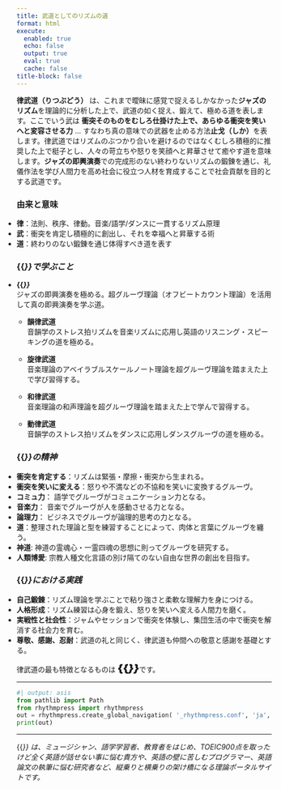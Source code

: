 ```yaml
---
title: 武道としてのリズムの道
format: html
execute:
  enabled: true
  echo: false
  output: true
  eval: true
  cache: false
title-block: false
---
```

<style>
.quarto-title h1 {
  font-size: 2.5em;
  margin:0px;
  padding:0px;
}
ul {
    margin: 0;
    padding: 0 0 0 0.0em;
}
ul ul {
    margin: 0;
    padding: 0 0 0 1.5em;
}

h2.hiddenh2 {
  display:none;
}
</style>

## {{<var RUBY-RDO>}}とは {.hiddenh2}

**律武道（りつぶどう）** は、これまで曖昧に感覚で捉えるしかなかった**ジャズのリズム**を理論的に分析した上で、武道の如く捉え、鍛えて、極める道を表します。ここでいう武は **衝突そのものをむしろ仕掛けた上で、あらゆる衝突を笑いへと変容させる力** ... すなわち真の意味での武器を止める方法**止戈（しか）**を表します。律武道ではリズムのぶつかり合いを避けるのではなくむしろ積極的に推奨した上で梃子とし、人々の苛立ちや怒りを笑顔へと昇華させて癒やす道を意味します。**ジャズの即興演奏**での完成形のない終わりないリズムの鍛錬を通じ、礼儀作法を学び人間力を高め社会に役立つ人材を育成することで社会貢献を目的とする武道です。

### 由来と意味

* **律**：法則、秩序、律動。音楽/語学/ダンスに一貫するリズム原理
* **武**：衝突を肯定し積極的に創出し、それを幸福へと昇華する術
* **道**：終わりのない鍛錬を通じ体得すべき道を表す

### {{<var RUBY-RDO>}}で学ぶこと
* **{{<var RUBY-RDO>}}**  
  ジャズの即興演奏を極める。超グルーヴ理論（オフビートカウント理論）を活用して真の即興演奏を学ぶ道。

  * **韻律武道**  
    音韻学のストレス拍リズムを音楽リズムに応用し英語のリスニング・スピーキングの道を極める。

  * **旋律武道**  
    音楽理論のアベイラブルスケールノート理論を超グルーヴ理論を踏まえた上で学び習得する。

  * **和律武道**  
    音楽理論の和声理論を超グルーヴ理論を踏まえた上で学んで習得する。

  * **動律武道**  
    音韻学のストレス拍リズムをダンスに応用しダンスグルーヴの道を極める。

### {{<var RUBY-RDO>}}の精神

* **衝突を肯定する**：リズムは緊張・摩擦・衝突から生まれる。
* **衝突を笑いに変える**：怒りや不満などの不協和を笑いに変換するグルーヴ。
* **コミュ力**： 語学でグルーヴがコミュニケーション力となる。
* **音楽力**： 音楽でグルーヴが人を感動させる力となる。
* **論理力**： ビジネスでグルーヴが論理的思考の力となる。
* **道**：整理された理論と型を練習することによって、肉体と言葉にグルーヴを纏う。
* **神道**: 神道の霊魂心・一霊四魂の思想に則ってグルーヴを研究する。
* **人類博愛**: 宗教人種文化言語の別け隔てのない自由な世界の創出を目指す。

### {{<var RUBY-RDO>}}における実践

* **自己鍛錬**：リズム理論を学ぶことで粘り強さと柔軟な理解力を身につける。
* **人格形成**：リズム練習は心身を鍛え、怒りを笑いへ変える人間力を磨く。
* **実戦性と社会性**：ジャムやセッションで衝突を体験し、集団生活の中で衝突を解消する社会力を育む。
* **尊敬、感謝、忍耐**：武道の礼と同じく、律武道も仲間への敬意と感謝を基礎とする。


律武道の最も特徴となるものは <span style="font-weight:1000;font-size:150%">{{<var RUBY-HGT2>}}</span>です。


---

```python
#| output: asis
from pathlib import Path
from rhythmpress import rhythmpress
out = rhythmpress.create_global_navigation( '_rhythmpress.conf', 'ja', strict=False )
print(out)
```

-------

{{<var RUBY-RDO>}} は、ミュージシャン、語学学習者、教育者をはじめ、TOEIC900点を取ったけど全く英語が話せない事に悩む貴方や、英語の壁に苦しむプログラマー、英語論文の執筆に悩む研究者など、縦乗りと横乗りの架け橋になる理論ポータルサイトです。

<!-- vim: set wrap ts=2 sw=2 isk+=- breakat= ve=all : -->
